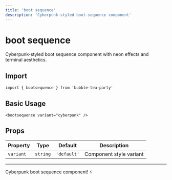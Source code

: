 ```yaml
---
title: 'boot sequence'
description: 'Cyberpunk-styled boot-sequence component'
---
```


# boot sequence

Cyberpunk-styled boot sequence component with neon effects and terminal aesthetics.

## Import

```svelte
import { bootsequence } from 'bubble-tea-party'
```

## Basic Usage

```svelte
<bootsequence variant="cyberpunk" />
```

## Props

| Property | Type | Default | Description |
|----------|------|---------|-------------|
| `variant` | `string` | `'default'` | Component style variant |

---

Cyberpunk boot sequence component! ⚡
